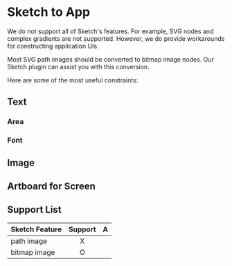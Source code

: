 # Sketch to App

We do not support all of Sketch's features. For example, SVG nodes and complex gradients are not supported. However, we do provide workarounds for constructing application UIs.

Most SVG path images should be converted to bitmap image nodes. Our Sketch plugin can assist you with this conversion.

Here are some of the most useful constraints:

## Text

### Area

### Font

## Image

## Artboard for Screen

## Support List 

| Sketch Feature   | Support | A |
| :----- | :----: | ----: |
| path image    |  X   |    |
| bitmap image | O  |   |





